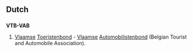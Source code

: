 ==Dutch==

==={{Initialism|nl}}===
'''VTB-VAB'''
# [[Vlaams]]e [[Toeristenbond]] - [[Vlaams]]e [[Automobilistenbond]] (Belgian Tourist and Automobile Association).